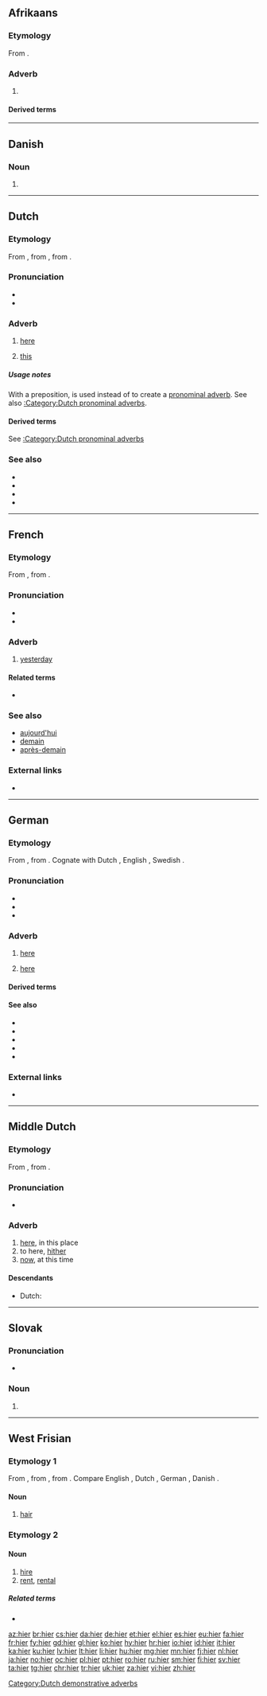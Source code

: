 {{also|Hier|hièr}}
==Afrikaans==

===Etymology===
From {{etyl|nl|af}} {{term|hier|lang=nl}}.

===Adverb===
{{head|af|adverb}}

# {{l/en|here}}

====Derived terms====
{{der3|{{l|af|hierdie}}}}

----

==Danish==

===Noun===
{{head|da|noun form|g=n}}

# {{plural indefinite of|hi|lang=da}}

----

==Dutch==

===Etymology===
From {{etyl|dum|nl}} {{m|dum|hier}}, from {{etyl|odt|nl}} {{m|odt|hier}}, from {{etyl|gem-pro|nl}} {{m|gem-pro|*hē₂r}}.

===Pronunciation===
* {{audio|Nl-hier.ogg|audio|lang=nl}}
* {{IPA|lang=nl|/ɦiːr/|/ɦiər/}}

===Adverb===
{{nl-adv}}

# [[here]]
# {{qualifier|with a preposition}} [[this]]

=====Usage notes=====
With a preposition, {{term|hier}} is used instead of {{m|nl|dit}} to create a [[pronominal adverb]]. See also [[:Category:Dutch pronominal adverbs]].

====Derived terms====
See [[:Category:Dutch pronominal adverbs]]

===See also===
* {{l|nl|daar}}
* {{l|nl|er}}
* {{l|nl|her}}
* {{l|nl|waar}}

[[Category:Dutch demonstrative adverbs]]

----

==French==

===Etymology===
From {{etyl|la|fr}} {{m|la|heri}}, from {{etyl|ine-pro|fr}} {{m|ine-pro|*dʰǵʰyes-}}.

===Pronunciation===
* {{IPA|/(i).jɛʁ/|lang=fr}}
* {{audio|Fr-hier.ogg|audio|lang=fr}}

===Adverb===
{{fr-adv}}

# [[yesterday]]

====Related terms====
* {{l/fr|avant-hier}}

===See also===
* [[aujourd'hui]]
* [[demain]]
* [[après-demain]]

===External links===
* {{R:TLFi}}

----

==German==

===Etymology===
From {{etyl|goh|de}} {{term|hiar|lang=goh}}, from {{etyl|gem-pro|de}} {{m|gem-pro|*hē₂r}}. Cognate with Dutch {{term|hier|lang=nl}}, English {{term|here|lang=en}}, Swedish {{term|här|lang=sv}}.

===Pronunciation===
* {{audio|De-at-hier.ogg|audio (Austria)|lang=de}}
* {{IPA|/hiːɐ̯/|lang=de}}
* {{rhymes|iːɐ̯|lang=de}}

===Adverb===
{{de-adv}}

# {{label|de|location}} [[here]] {{gloss|in this place}} 
#: {{usex|Ich wurde '''hier''' geboren.|t=I was born here.|inline=1|lang=de}}
#: {{usex|Ein neuer Supermarkt soll '''hier''' errichtet werden.|t=A new supermarket is going to be constructed here.|inline=1|lang=de}}
# {{label|de|abstract}} [[here]] {{gloss|within this context}}
#: {{usex|Die Frist wurde '''hier''' überhaupt nicht erwähnt.|t=The deadline was not mentioned here at all.|inline=1|lang=de}}

====Derived terms====
{{der3|{{l|de|hierbleiben||}}
|{{l|de|hieran||}}
|{{l|de|hierauf||}}
|{{l|de|hieraus||}}
|{{l|de|hierbei||}}
|{{l|de|hierdurch||}}
|{{l|de|hierfür||}}
|{{l|de|hiergegen||}}
|{{l|de|hierher||}}
|{{l|de|hierhin||}}
|{{l|de|hiermit||}}
|{{l|de|hiernach||}}
|{{l|de|hiervon||}}
|{{l|de|hier drin||}}
|{{l|de|hier drüben||}}
|{{l|de|hiesig||}}}}

====See also====
* {{l|de|da}}
* {{l|de|dort}}
* {{l|de|her}}
* {{l|de|hier und dort}}
* {{l|de|hier und jetzt}}

===External links===
* {{R:Duden}}

----

==Middle Dutch==

===Etymology===
From {{etyl|odt|dum}} {{m|odt|hier}}, from {{etyl|gem-pro|dum}} {{m|gem-pro|*hē₂r}}.

===Pronunciation===
* {{IPA|lang=dum|/hiər/}}

===Adverb===
{{dum-adv|cat2=demonstrative adverbs}}

# [[here]], in this place
# to here, [[hither]]
# [[now]], at this time

====Descendants====
* Dutch: {{l/nl|hier}}

----

==Slovak==

===Pronunciation===
* {{IPA|/ɦi̯er/|lang=sk}}

===Noun===
{{head|sk|noun form}}

# {{genitive plural of|hra|lang=sk}}

----

==West Frisian==

===Etymology 1===
From {{etyl|ofs|fy}} {{m|ofs|hēr}}, from {{etyl|gem-pro|fy}} {{m|gem-pro|*hērą}}, from {{etyl|ine-pro|fy}} {{m|ine-pro|*keres-||rough hair, bristle}}. Compare English {{term|hair}}, Dutch {{m|nl|haar}}, German {{m|de|Haar}}, Danish {{m|da|hår}}.

====Noun====
{{head|fy|noun|g=n}}

# [[hair]] {{gloss|outgrowth of the epidermis of a human or animal}}

===Etymology 2===

====Noun====
{{head|fy|noun}}

# [[hire]]
# [[rent]], [[rental]]

=====Related terms=====
* {{l|fy|hiere}}

[[az:hier]]
[[br:hier]]
[[cs:hier]]
[[da:hier]]
[[de:hier]]
[[et:hier]]
[[el:hier]]
[[es:hier]]
[[eu:hier]]
[[fa:hier]]
[[fr:hier]]
[[fy:hier]]
[[gd:hier]]
[[gl:hier]]
[[ko:hier]]
[[hy:hier]]
[[hr:hier]]
[[io:hier]]
[[id:hier]]
[[it:hier]]
[[ka:hier]]
[[ku:hier]]
[[lv:hier]]
[[lt:hier]]
[[li:hier]]
[[hu:hier]]
[[mg:hier]]
[[mn:hier]]
[[fj:hier]]
[[nl:hier]]
[[ja:hier]]
[[no:hier]]
[[oc:hier]]
[[pl:hier]]
[[pt:hier]]
[[ro:hier]]
[[ru:hier]]
[[sm:hier]]
[[fi:hier]]
[[sv:hier]]
[[ta:hier]]
[[tg:hier]]
[[chr:hier]]
[[tr:hier]]
[[uk:hier]]
[[za:hier]]
[[vi:hier]]
[[zh:hier]]